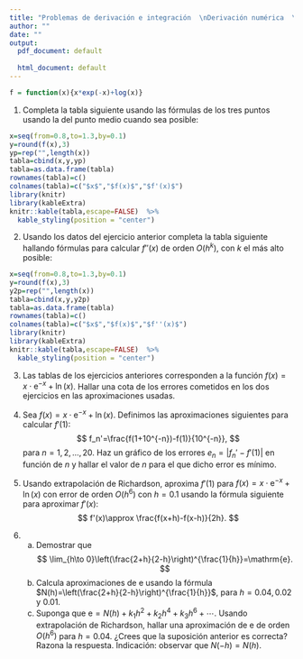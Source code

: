 ```yaml
---
title: "Problemas de derivación e integración  \nDerivación numérica  \nExtrapolación de Richardson."
author: ""
date: ""
output:
  pdf_document: default
              
  html_document: default
---
```


```r
f = function(x){x*exp(-x)+log(x)}
```

(@) Completa la tabla siguiente usando las fórmulas de los tres puntos usando la del punto medio cuando sea posible:
```r
x=seq(from=0.8,to=1.3,by=0.1)
y=round(f(x),3)
yp=rep("",length(x))
tabla=cbind(x,y,yp)
tabla=as.data.frame(tabla)
rownames(tabla)=c()
colnames(tabla)=c("$x$","$f(x)$","$f'(x)$")
library(knitr)
library(kableExtra)
knitr::kable(tabla,escape=FALSE)  %>%
  kable_styling(position = "center")
```

(@) Usando los datos del ejercicio anterior completa la tabla siguiente hallando fórmulas para calcular $f''(x)$ de orden $O(h^k)$, con $k$ el más alto posible:
```r
x=seq(from=0.8,to=1.3,by=0.1)
y=round(f(x),3)
y2p=rep("",length(x))
tabla=cbind(x,y,y2p)
tabla=as.data.frame(tabla)
rownames(tabla)=c()
colnames(tabla)=c("$x$","$f(x)$","$f''(x)$")
library(knitr)
library(kableExtra)
knitr::kable(tabla,escape=FALSE)  %>%
  kable_styling(position = "center")
```

(@) Las tablas de los ejercicios anteriores corresponden a la función $f(x)=x\cdot\mathrm{e}^{-x}+\ln (x)$. Hallar una cota de los errores cometidos en los dos ejercicios en las aproximaciones usadas.

(@) Sea $f(x)=x\cdot\mathrm{e}^{-x}+\ln (x)$. Definimos las aproximaciones siguientes para calcular $f'(1)$:
$$
f_n'=\frac{f(1+10^{-n})-f(1)}{10^{-n}},
$$
para $n=1,2,\ldots,20$.
Haz un gráfico de los errores $e_n=|f_n'-f'(1)|$ en función de $n$ y hallar el valor de $n$ para el que dicho error es mínimo.

(@) Usando extrapolación de Richardson, aproxima $f'(1)$ para $f(x)=x\cdot\mathrm{e}^{-x}+\ln (x)$ con error de orden $O(h^6)$ con $h=0.1$ usando la fórmula siguiente para aproximar $f'(x)$:
$$
f'(x)\approx \frac{f(x+h)-f(x-h)}{2h}.
$$

(@) 
    a. Demostrar que 
$$
\lim_{h\to 0}\left(\frac{2+h}{2-h}\right)^{\frac{1}{h}}=\mathrm{e}.
$$
    a. Calcula aproximaciones de $\mathrm{e}$ usando la fórmula $N(h)=\left(\frac{2+h}{2-h}\right)^{\frac{1}{h}}$, para $h=0.04,0.02$ y $0.01$.
    a. Suponga que $\mathrm{e}=N(h)+k_1 h^2+k_2 h^4+k_3 h^6+\cdots$. Usando extrapolación de Richardson, hallar una aproximación de $\mathrm{e}$ de orden $O(h^6)$ para $h=0.04$. ¿Crees que la suposición anterior es correcta? Razona la respuesta.\newline
Indicación: observar que $N(-h)=N(h)$.